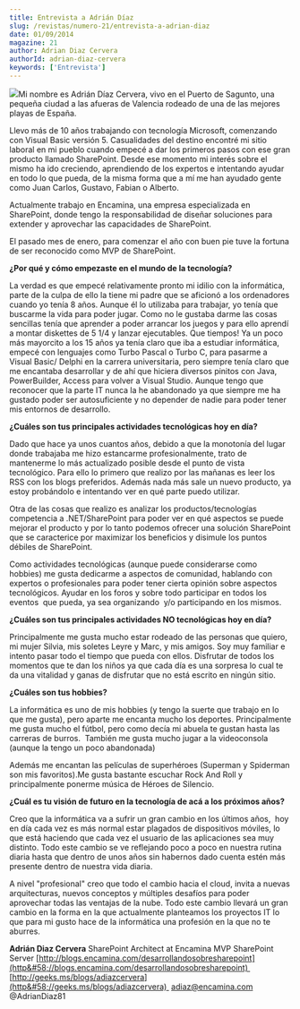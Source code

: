 ```yaml
---
title: Entrevista a Adrián Díaz
slug: /revistas/numero-21/entrevista-a-adrian-diaz
date: 01/09/2014
magazine: 21
author: Adrian Diaz Cervera
authorId: adrian-diaz-cervera
keywords: ['Entrevista']
---
```



<ArticleHeader frontmatter={props.pageContext.frontmatter} />



![](/../images/autores/adrian-diaz-cervera.png#author)​Mi nombre es Adrián Díaz Cervera, vivo en el Puerto de Sagunto, una pequeña ciudad a las afueras de Valencia rodeado de una de las mejores playas de España.

Llevo más de 10 años trabajando con tecnología Microsoft, comenzando con Visual Basic versión 5. Casualidades del destino encontré mi sitio laboral en mi pueblo cuando empecé a dar los primeros pasos con ese gran producto llamado SharePoint. Desde ese momento mi interés sobre el mismo ha ido creciendo, aprendiendo de los expertos e intentando ayudar en todo lo que pueda, de la misma forma que a mí me han ayudado gente como Juan Carlos, Gustavo, Fabian o Alberto.

Actualmente trabajo en Encamina, una empresa especializada en SharePoint, donde tengo la responsabilidad de diseñar soluciones para extender y aprovechar las capacidades de SharePoint.

El pasado mes de enero, para comenzar el año con buen pie tuve la fortuna de ser reconocido como MVP de SharePoint.

**¿Por qué y cómo empezaste en el mundo de la tecnología?**

La verdad es que empecé relativamente pronto mi idilio con la informática, parte de la culpa de ello la tiene mi padre que se aficionó a los ordenadores cuando yo tenía 8 años. Aunque él lo utilizaba para trabajar, yo tenía que buscarme la vida para poder jugar. Como no le gustaba darme las cosas sencillas tenía que aprender a poder arrancar los juegos y para ello aprendí a montar diskettes de 5 1/4 y lanzar ejecutables. Que tiempos! Ya un poco más mayorcito a los 15 años ya tenía claro que iba a estudiar informática, empecé con lenguajes como Turbo Pascal o Turbo C, para pasarme a Visual Basic/ Delphi en la carrera universitaria, pero siempre tenía claro que me encantaba desarrollar y de ahí que hiciera diversos pinitos con Java, PowerBuilder, Access para volver a Visual Studio. Aunque tengo que reconocer que la parte IT nunca la he abandonado ya que siempre me ha gustado poder ser autosuficiente y no depender de nadie para poder tener mis entornos de desarrollo.

**¿Cuáles son tus principales actividades tecnológicas hoy en día?**

Dado que hace ya unos cuantos años, debido a que la monotonía del lugar donde trabajaba me hizo estancarme profesionalmente, trato de mantenerme lo más actualizado posible desde el punto de vista tecnológico. Para ello lo primero que realizo por las mañanas es leer los RSS con los blogs preferidos. Además nada más sale un nuevo producto, ya estoy probándolo e intentando ver en qué parte puedo utilizar.

Otra de las cosas que realizo es analizar los productos/tecnologías  competencia a .NET/SharePoint para poder ver en qué aspectos se puede mejorar el producto y por lo tanto podemos ofrecer una solución SharePoint que se caracterice por maximizar los beneficios y disimule los puntos débiles de SharePoint.

Como actividades tecnológicas (aunque puede considerarse como hobbies) me gusta dedicarme a aspectos de comunidad, hablando con expertos o profesionales para poder tener cierta opinión sobre aspectos tecnológicos. Ayudar en los foros y sobre todo participar en todos los eventos  que pueda, ya sea organizando  y/o participando en los mismos.

**¿Cuáles son tus principales actividades NO tecnológicas hoy en día?**

Principalmente me gusta mucho estar rodeado de las personas que quiero, mi mujer Silvia, mis soletes Leyre y Marc, y mis amigos. Soy muy familiar e intento pasar todo el tiempo que pueda con ellos. Disfrutar de todos los momentos que te dan los niños ya que cada día es una sorpresa lo cual te da una vitalidad y ganas de disfrutar que no está escrito en ningún sitio.

**¿Cuáles son tus hobbies?**

La informática es uno de mis hobbies (y tengo la suerte que trabajo en lo que me gusta), pero aparte me encanta mucho los deportes. Principalmente me gusta mucho el fútbol, pero como decía mi abuela te gustan hasta las carreras de burros.  También me gusta mucho jugar a la videoconsola  (aunque la tengo un poco abandonada)

Además me encantan las películas de superhéroes (Superman y Spiderman son mis favoritos).Me gusta bastante escuchar Rock And Roll y principalmente ponerme música de Héroes de Silencio.

**¿Cuál es tu visión de futuro en la tecnología de acá a los próximos años?**

Creo que la informática va a sufrir un gran cambio en los últimos años,  hoy en día cada vez es más normal estar plagados de dispositivos móviles, lo que está haciendo que cada vez el usuario de las aplicaciones sea muy distinto. Todo este cambio se ve reflejando poco a poco en nuestra rutina diaria hasta que dentro de unos años sin habernos dado cuenta estén más presente dentro de nuestra vida diaria.

A nivel "profesional" creo que todo el cambio hacia el cloud, invita a nuevas arquitecturas, nuevos conceptos y múltiples desafíos para poder aprovechar todas las ventajas de la nube. Todo este cambio llevará un gran cambio en la forma en la que actualmente planteamos los proyectos IT lo que para mi gusto hace de la informática una profesión en la que no te aburres.



**Adrián Diaz Cervera**
SharePoint Architect at Encamina
MVP SharePoint Server
[http://blogs.encamina.com/desarrollandosobresharepoint](http&#58;//blogs.encamina.com/desarrollandosobresharepoint) 
[http://geeks.ms/blogs/adiazcervera](http&#58;//geeks.ms/blogs/adiazcervera) 
adiaz@encamina.com @AdrianDiaz81

